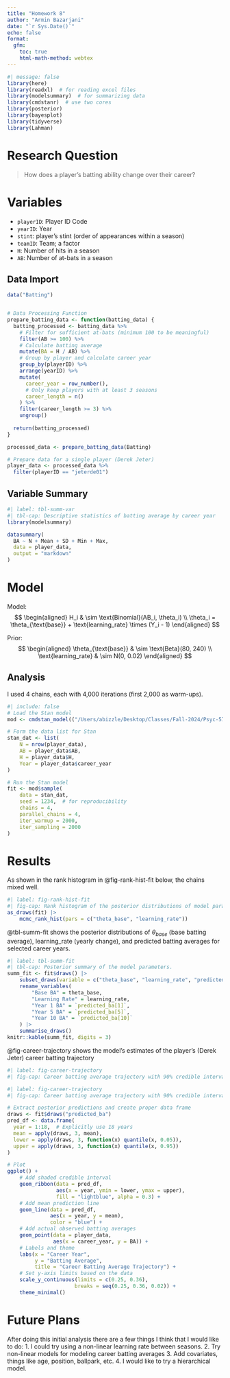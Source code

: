 ```yaml
---
title: "Homework 8"
author: "Armin Bazarjani"
date: "`r Sys.Date()`"
echo: false
format:
  gfm:
    toc: true
    html-math-method: webtex
---
```


```r
#| message: false
library(here)
library(readxl)  # for reading excel files
library(modelsummary)  # for summarizing data
library(cmdstanr)  # use two cores
library(posterior)
library(bayesplot)
library(tidyverse)
library(Lahman)
```

# Research Question
> How does a player's batting ability change over their career?

# Variables
- `playerID`: Player ID Code
- `yearID`: Year
- `stint`: player's stint (order of appearances within a season)
- `teamID`: Team; a factor
- `H`: Number of hits in a season
- `AB`: Number of at-bats in a season

## Data Import
```r
data("Batting")


# Data Processing Function
prepare_batting_data <- function(batting_data) {
  batting_processed <- batting_data %>%
    # Filter for sufficient at-bats (minimum 100 to be meaningful)
    filter(AB >= 100) %>%
    # Calculate batting average
    mutate(BA = H / AB) %>%
    # Group by player and calculate career year
    group_by(playerID) %>%
    arrange(yearID) %>%
    mutate(
      career_year = row_number(),
      # Only keep players with at least 3 seasons
      career_length = n()
    ) %>%
    filter(career_length >= 3) %>%
    ungroup()
  
  return(batting_processed)
}

processed_data <- prepare_batting_data(Batting)

# Prepare data for a single player (Derek Jeter)
player_data <- processed_data %>%
  filter(playerID == "jeterde01")
```

## Variable Summary
```r
#| label: tbl-summ-var
#| tbl-cap: Descriptive statistics of batting average by career year
library(modelsummary)

datasummary(
  BA ~ N + Mean + SD + Min + Max,
  data = player_data,
  output = "markdown"
)
```

# Model
Model:
$$
\begin{aligned}
H_i & \sim \text{Binomial}(AB_i, \theta_i) \\
\theta_i = \theta_{\text{base}} + \text{learning_rate} \times (Y_i - 1)
\end{aligned}
$$

Prior:
$$
\begin{aligned}
\theta_{\text{base}} & \sim \text{Beta}(80, 240) \\
\text{learning_rate} & \sim N(0, 0.02) 
\end{aligned}
$$

## Analysis
I used 4 chains, each with 4,000 iterations (first 2,000 as warm-ups).
```r
#| include: false
# Load the Stan model
mod <- cmdstan_model(("/Users/abizzle/Desktop/Classes/Fall-2024/Psyc-573/Homework/hw8/stan_code/batting_model.stan"))

# Form the data list for Stan
stan_dat <- list(
    N = nrow(player_data),
    AB = player_data$AB,
    H = player_data$H,
    Year = player_data$career_year
)

# Run the Stan model
fit <- mod$sample(
    data = stan_dat,
    seed = 1234,  # for reproducibility
    chains = 4,
    parallel_chains = 4,
    iter_warmup = 2000,
    iter_sampling = 2000
)
```

# Results

As shown in the rank histogram in @fig-rank-hist-fit below, the chains mixed well.

```r
#| label: fig-rank-hist-fit
#| fig-cap: Rank histogram of the posterior distributions of model parameters.
as_draws(fit) |>
    mcmc_rank_hist(pars = c("theta_base", "learning_rate"))
```

@tbl-summ-fit shows the posterior distributions of $\theta_{base}$ (base batting average), learning_rate (yearly change), and predicted batting averages for selected career years.

```r
#| label: tbl-summ-fit
#| tbl-cap: Posterior summary of the model parameters.
summ_fit <- fit$draws() |>
    subset_draws(variable = c("theta_base", "learning_rate", "predicted_ba[1]", "predicted_ba[5]", "predicted_ba[10]")) |>
    rename_variables(
        "Base BA" = theta_base,
        "Learning Rate" = learning_rate,
        "Year 1 BA" = `predicted_ba[1]`,
        "Year 5 BA" = `predicted_ba[5]`,
        "Year 10 BA" = `predicted_ba[10]`
    ) |>
    summarise_draws()
knitr::kable(summ_fit, digits = 3)
```

@fig-career-trajectory shows the model's estimates of the player's (Derek Jeter) career batting trajectory

```r
#| label: fig-career-trajectory
#| fig-cap: Career batting average trajectory with 90% credible intervals

#| label: fig-career-trajectory
#| fig-cap: Career batting average trajectory with 90% credible intervals

# Extract posterior predictions and create proper data frame
draws <- fit$draws("predicted_ba")
pred_df <- data.frame(
  year = 1:18,  # Explicitly use 18 years
  mean = apply(draws, 3, mean),
  lower = apply(draws, 3, function(x) quantile(x, 0.05)),
  upper = apply(draws, 3, function(x) quantile(x, 0.95))
)

# Plot
ggplot() +
    # Add shaded credible interval
    geom_ribbon(data = pred_df,
                aes(x = year, ymin = lower, ymax = upper),
                fill = "lightblue", alpha = 0.3) +
    # Add mean prediction line
    geom_line(data = pred_df,
              aes(x = year, y = mean),
              color = "blue") +
    # Add actual observed batting averages
    geom_point(data = player_data,
               aes(x = career_year, y = BA)) +
    # Labels and theme
    labs(x = "Career Year",
         y = "Batting Average",
         title = "Career Batting Average Trajectory") +
    # Set y-axis limits based on the data
    scale_y_continuous(limits = c(0.25, 0.36), 
                      breaks = seq(0.25, 0.36, 0.02)) +
    theme_minimal()
```

# Future Plans
After doing this initial analysis there are a few things I think that I would like to do:
1. I could try using a non-linear learning rate between seasons.
2. Try non-linear models for modeling career batting averages
3. Add covariates, things like age, position, ballpark, etc.
4. I would like to try a hierarchical model.